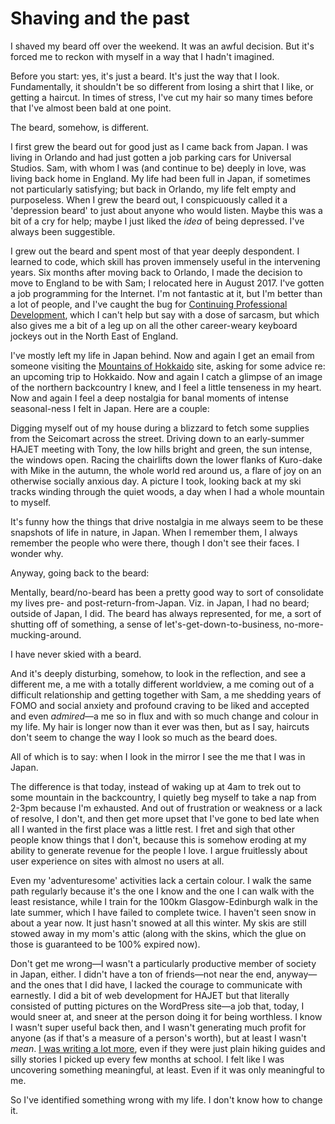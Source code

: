 # Shaving and the past

I shaved my beard off over the weekend. It was an awful decision. But it's forced me to reckon with myself in a way that I hadn't imagined.

Before you start: yes, it's just a beard. It's just the way that I look. Fundamentally, it shouldn't be so different from losing a shirt that I like, or getting a haircut. In times of stress, I've cut my hair so many times before that I've almost been bald at one point.

The beard, somehow, is different.

I first grew the beard out for good just as I came back from Japan. I was living in Orlando and had just gotten a job parking cars for Universal Studios. Sam, with whom I was (and continue to be) deeply in love, was living back home in England. My life had been full in Japan, if sometimes not particularly satisfying; but back in Orlando, my life felt empty and purposeless. When I grew the beard out, I conspicuously called it a 'depression beard' to just about anyone who would listen. Maybe this was a bit of a cry for help; maybe I just liked the _idea_ of being depressed. I've always been suggestible.

I grew out the beard and spent most of that year deeply despondent. I learned to code, which skill has proven immensely useful in the intervening years. Six months after moving back to Orlando, I made the decision to move to England to be with Sam; I relocated here in August 2017. I've gotten a job programming for the Internet. I'm not fantastic at it, but I'm better than a lot of people, and I've caught the bug for [Continuing Professional Development](https://en.wikipedia.org/wiki/Professional_development), which I can't help but say with a dose of sarcasm, but which also gives me a bit of a leg up on all the other career-weary keyboard jockeys out in the North East of England.

I've mostly left my life in Japan behind. Now and again I get an email from someone visiting the [Mountains of Hokkaido](https://mountainsofhokkaido.com) site, asking for some advice re: an upcoming trip to Hokkaido. Now and again I catch a glimpse of an image of the northern backcountry I knew, and I feel a little tenseness in my heart. Now and again I feel a deep nostalgia for banal moments of intense seasonal-ness I felt in Japan. Here are a couple:

Digging myself out of my house during a blizzard to fetch some supplies from the Seicomart across the street. Driving down to an early-summer HAJET meeting with Tony, the low hills bright and green, the sun intense, the windows open. Racing the chairlifts down the lower flanks of Kuro-dake with Mike in the autumn, the whole world red around us, a flare of joy on an otherwise socially anxious day. A picture I took, looking back at my ski tracks winding through the quiet woods, a day when I had a whole mountain to myself.

It's funny how the things that drive nostalgia in me always seem to be these snapshots of life in nature, in Japan. When I remember them, I always remember the people who were there, though I don't see their faces. I wonder why.

Anyway, going back to the beard:

Mentally, beard/no-beard has been a pretty good way to sort of consolidate my lives pre- and post-return-from-Japan. Viz. in Japan, I had no beard; outside of Japan, I did. The beard has always represented, for me, a sort of shutting off of something, a sense of let's-get-down-to-business, no-more-mucking-around.

I have never skied with a beard.

And it's deeply disturbing, somehow, to look in the reflection, and see a different me, a me with a totally different worldview, a me coming out of a difficult relationship and getting together with Sam, a me shedding years of FOMO and social anxiety and profound craving to be liked and accepted and even _admired_—a me so in flux and with so much change and colour in my life. My hair is longer now than it ever was then, but as I say, haircuts don't seem to change the way I look so much as the beard does.

All of which is to say: when I look in the mirror I see the me that I was in Japan.

The difference is that today, instead of waking up at 4am to trek out to some mountain in the backcountry, I quietly beg myself to take a nap from 2-3pm because I'm exhausted. And out of frustration or weakness or a lack of resolve, I don't, and then get more upset that I've gone to bed late when all I wanted in the first place was a little rest. I fret and sigh that other people know things that I don't, because this is somehow eroding at my ability to generate revenue for the people I love. I argue fruitlessly about user experience on sites with almost no users at all.

Even my 'adventuresome' activities lack a certain colour. I walk the same path regularly because it's the one I know and the one I can walk with the least resistance, while I train for the 100km Glasgow-Edinburgh walk in the late summer, which I have failed to complete twice. I haven't seen snow in about a year now. It just hasn't snowed at all this winter. My skis are still stowed away in my mom's attic (along with the skins, which the glue on those is guaranteed to be 100% expired now).

Don't get me wrong—I wasn't a particularly productive member of society in Japan, either. I didn't have a ton of friends—not near the end, anyway—and the ones that I did have, I lacked the courage to communicate with earnestly. I did a bit of web development for HAJET but that literally consisted of putting pictures on the WordPress site—a job that, today, I would sneer at, and sneer at the person doing it for being worthless. I know I wasn't super useful back then, and I wasn't generating much profit for anyone (as if that's a measure of a person's worth), but at least I wasn't _mean_. [I was writing a lot more](https://charlesharries.wordpress.com/), even if they were just plain hiking guides and silly stories I picked up every few months at school. I felt like I was uncovering something meaningful, at least. Even if it was only meaningful to me.

So I've identified something wrong with my life. I don't know how to change it.